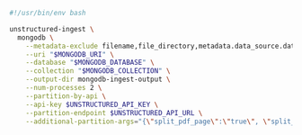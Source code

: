 ```bash CLI
#!/usr/bin/env bash

unstructured-ingest \
  mongodb \
    --metadata-exclude filename,file_directory,metadata.data_source.date_processed \
    --uri "$MONGODB_URI" \
    --database "$MONGODB_DATABASE" \
    --collection "$MONGODB_COLLECTION" \
    --output-dir mongodb-ingest-output \
    --num-processes 2 \
    --partition-by-api \
    --api-key $UNSTRUCTURED_API_KEY \
    --partition-endpoint $UNSTRUCTURED_API_URL \
    --additional-partition-args="{\"split_pdf_page\":\"true\", \"split_pdf_allow_failed\":\"true\", \"split_pdf_concurrency_level\": 15}" \
```
